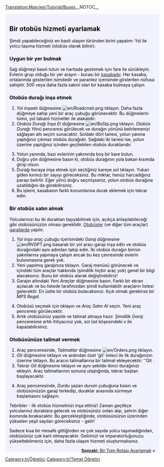 [[Translation:Main/en/Tutorial/Buses]]{{en/-}}__NOTOC__
{{en/Tabs|5|2
|Öğretici/Tr|1. Başlangıç<!--
-->|Öğretici/Otobüsler/Tr|2. Otobüsler<!--
-->|Öğretici/Trenler/Tr|3. Trenler<!--
-->|Öğretici/Uçaklar/Tr|4. Uçaklar<!--
-->|Öğretici/Sonuç/Tr|5. Sonuç}}
<div style="padding:.5em 1em 1em 1em; border-top:none; background-color:#f1f2fe; color:#000;">
{{tr/Öğretici}}
==Bir otobüs hizmeti ayarlamak==
Şimdi yapabileceğiniz en basit ulaşım türünden birini yapalım: Yol ile yolcu taşıma hizmeti (otobüs olarak bilinir).
===Uygun bir yer bulmak===
Sağ düğmeyi basılı tutun ve haritada gezinmek için fare ile sürükleyin. Evlerin grup olduğu bir yer arayın - burası bir [[Main/tr/Kasaba|kasaba]]dır. Her kasaba, ortalarında gösterilen isimdedir ve parantez içerisinde gösterilen nüfusa sahiptir. 500 veya daha fazla sakini olan bir kasaba bulmaya çalışın.
{{en/Phototable|[[File:en/tutorial bus 1.png|400px|Bir kasaba]]|Bir kasaba|none}}

===Otobüs durağı inşa etmek===
#''Yol inşaatı'' düğmesine [[File:en/Roadcnstr.png]] tıklayın. Daha fazla düğmeye sahip yeni bir araç çubuğu görünecektir. Bu düğmelerin tümü, yol tabanlı hizmetler ile alakalıdır.
#''Otobüs Durağı İnşa Et'' düğmesine [[File:en/BsStp.png]] tıklayın. ''Otobüs Durağı Yönü'' penceresi görülecek ve durağın yönünü belirlemenizi sağlayan altı seçim sunacaktır. Soldaki dört tanesi, yolun yanına yaptığınız çıkmaz otobüs durağıdır. Sağdaki iki tanesi ise, yolun üzerine yaptığınız içinden geçilebilen otobüs duraklarıdır.
{{en/Phototable|[[File:en/tutorial bus 2.png]]|Yön ve konum seçmek.|none|6=:}}
<ol start="3">
<li>Yolun yanında, bazı evlerinin yakınında boş bir kare bulun.
<li>Doğru yön düğmesine basın ki, otobüs durağının yola bakan kısımda girişi olsun.
<li>Durağı buraya inşa etmek için seçtiğiniz kareye sol tıklayın. Yukarı giden kırmızı bir sayıyı göreceksiniz. Bu miktar, henüz harcadığınız parayı belirtir. Eğer yönü doğru seçmişseniz, yolun otobüs durağına uzatıldığını da görebilirsiniz.
<li>Bu işlemi, kasabanın farklı konumlarına durak eklemek için tekrar edin.
</ol>
{{en/Phototable|[[File:en/tutorial bus 4.png|400px]]|İki otobüs durağı inşa ettikten sonra.|none|6=:}}

===Bir otobüs satın almak===
Yolcularınızı bu iki duraktan taşıyabilmek için, açıkça anlaşılabileceği gibi otobüsünüzün olması gereklidir. [[Main/tr/Otobüsler|Otobüsler]] (ve diğer tüm araçlar) [[Main/tr/Garajlar|garajlar]]da yapılır.
#''Yol inşa araç çubuğu'' içerisindeki ''Garaj'' düğmesine [[File:en/RVDPT.png]] basarak bir yol aracı garajı inşa edin ve otobüs durağındaki aynı adımları takip edin. İki otobüs durağın birinin yakınlarına yapmaya çalışın ancak bu kez çevresinde evlerin bulunmasına gerek yok.
#Yeni yapılmış garajınıza tıklayın. Garaj menüsü görünecek ve içindeki tüm araçlar hakkında (şimdilik hiçbir araç yok) genel bir bilgi alacaksınız. Bunu bir otobüs alarak değiştirebiliriz!
#Garajın altındaki ''Yeni Araçlar'' düğmesine basın. Farklı bir ekran açılacak ve bu listede tarafınızdan şimdi kullanılabilir araçların listesi gelecektir. En üstte bir otobüs bulacaksınız: Açık olmak gerekirse bir ''MPS Regal''.
{{en/Phototable|[[File:en/tutorial bus 5.png]]|Garajın içi...|none|6=:}}
<ol start="4">
<li>Otobüsü seçmek için tıklayın ve ''Araç Satın Al'' seçin. Yeni araç penceresi görülecektir.
<li>Artık otobüsünüz yapıldı ve talimat almaya hazır. Şimdilik ''Garaj'' penceresine artık ihtiyacınız yok, sol üst köşesindeki x ile kapatabilirsiniz.
</ol>

===Otobüsünüze talimat vermek===
#Araç penceresinde, ''Talimatlar'' düğmesine [[File:en/Orders.png]] tıklayın.
#''Git'' düğmesine tıklayın ve ardından özel 'git' imleci ile ilk durağınızın üzerine tıklayın. Bu aracın talimatlarına bir talimat ekleyecektir: ''Git <durak adı>. 
#Tekrar ''Git'' düğmesine tıklayın ve aynı şekilde ikinci durağınızı ekleyin. Araç talimatlarının sonuna ulaştığında, tekrar baştan başlayacaktır.
{{en/Phototable|[[File:en/tutorial bus 6.png]]|Talimat verme.|none|6=:}}
<ol start="4">
<li>Araç penceresinde, ''Durdu'' yazan ''durum çubuğu''na basın ve otobüsünüzün garajı terkedip, duraklar arasında sürmeye başlamasını sağlayın.
</ol>
{{en/Phototable|[[File:en/Tutorial bus 7.png]]|İlk otobüsünüz durağa ulaşmak üzere.|none|6=:}}
Tebrikler - ilk otobüs hizmetinizi inşa ettiniz! Zaman geçtikçe yolcularınız duraklara gelecek ve otobüsünüz onları alıp, şehrin diğer kısmında bırakacaktır. Bu gerçekleştiğinde, otobüsünüzün üzerinden yükselen yeşil sayıları göreceksiniz - gelir!

Sadece kısa bir mesafe gittiğinden ve çok sayıda yolcu taşımadığından, otobüsünüz çok karlı olmayacaktır. Gelirinizi ve imparatorluğunuzu yükseltebilmeniz için, daha fazla ulaşım hizmeti oluşturmalısınız.


<span style="float: right">[[Main/tr/Öğretici/Trenler|'''Sonraki''': Bir Tren Rotası Ayarlamak]] &raquo;</span>
</div>
[[Category:tr/Öğretici]]
[[Category:tr/Temel Öğretici]]